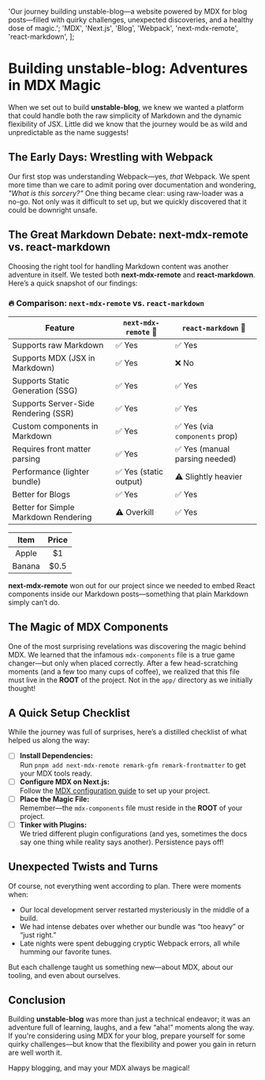   'Our journey building unstable-blog—a website powered by MDX for blog posts—filled with quirky challenges, unexpected discoveries, and a healthy dose of magic.';
  'MDX',
  'Next.js',
  'Blog',
  'Webpack',
  'next-mdx-remote',
  'react-markdown',
];

# Building unstable-blog: Adventures in MDX Magic

When we set out to build **unstable-blog**, we knew we wanted a platform that could handle both the raw simplicity of Markdown and the dynamic flexibility of JSX. Little did we know that the journey would be as wild and unpredictable as the name suggests!

## The Early Days: Wrestling with Webpack

Our first stop was understanding Webpack—yes, _that_ Webpack. We spent more time than we care to admit poring over documentation and wondering, _"What is this sorcery?"_ One thing became clear: using raw-loader was a no-go. Not only was it difficult to set up, but we quickly discovered that it could be downright unsafe.

## The Great Markdown Debate: next-mdx-remote vs. react-markdown

Choosing the right tool for handling Markdown content was another adventure in itself. We tested both **next-mdx-remote** and **react-markdown**. Here’s a quick snapshot of our findings:

### 🔥 **Comparison: `next-mdx-remote` vs. `react-markdown`**

| Feature                              | `next-mdx-remote` 🌟   | `react-markdown` 🚀            |
| ------------------------------------ | ---------------------- | ------------------------------ |
| Supports raw Markdown                | ✅ Yes                 | ✅ Yes                         |
| Supports MDX (JSX in Markdown)       | ✅ Yes                 | ❌ No                          |
| Supports Static Generation (SSG)     | ✅ Yes                 | ✅ Yes                         |
| Supports Server-Side Rendering (SSR) | ✅ Yes                 | ✅ Yes                         |
| Custom components in Markdown        | ✅ Yes                 | ✅ Yes (via `components` prop) |
| Requires front matter parsing        | ✅ Yes                 | ✅ Yes (manual parsing needed) |
| Performance (lighter bundle)         | ✅ Yes (static output) | ⚠️ Slightly heavier            |
| Better for Blogs                     | ✅ Yes                 | ✅ Yes                         |
| Better for Simple Markdown Rendering | ⚠️ Overkill            | ✅ Yes                         |

|  Item  | Price |
| :----: | :---: |
| Apple  |  $1   |
| Banana | $0.5  |

**next-mdx-remote** won out for our project since we needed to embed React components inside our Markdown posts—something that plain Markdown simply can’t do.

## The Magic of MDX Components

One of the most surprising revelations was discovering the magic behind MDX. We learned that the infamous `mdx-components` file is a true game changer—but only when placed correctly. After a few head-scratching moments (and a few too many cups of coffee), we realized that this file must live in the **ROOT** of the project. Not in the `app/` directory as we initially thought!

## A Quick Setup Checklist

While the journey was full of surprises, here’s a distilled checklist of what helped us along the way:

- [ ] **Install Dependencies:**  
      Run `pnpm add next-mdx-remote remark-gfm remark-frontmatter` to get your MDX tools ready.
- [ ] **Configure MDX on Next.js:**  
      Follow the [MDX configuration guide](https://nextjs.org/docs/app/building-your-application/configuring/mdx) to set up your project.
- [ ] **Place the Magic File:**  
      Remember—the `mdx-components` file must reside in the **ROOT** of your project.
- [ ] **Tinker with Plugins:**  
      We tried different plugin configurations (and yes, sometimes the docs say one thing while reality says another). Persistence pays off!

## Unexpected Twists and Turns

Of course, not everything went according to plan. There were moments when:

- Our local development server restarted mysteriously in the middle of a build.
- We had intense debates over whether our bundle was “too heavy” or “just right.”
- Late nights were spent debugging cryptic Webpack errors, all while humming our favorite tunes.

But each challenge taught us something new—about MDX, about our tooling, and even about ourselves.

## Conclusion

Building **unstable-blog** was more than just a technical endeavor; it was an adventure full of learning, laughs, and a few “aha!” moments along the way. If you're considering using MDX for your blog, prepare yourself for some quirky challenges—but know that the flexibility and power you gain in return are well worth it.

Happy blogging, and may your MDX always be magical!
